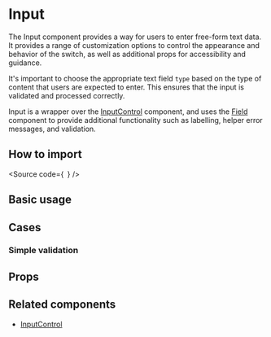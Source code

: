 

<Meta of={Stories} />

<H1>Input</H1>

The Input component provides a way for users to enter free-form text data. It provides a range of customization
options to control the appearance and behavior of the switch,
as well as additional props for accessibility and guidance.

It's important to choose the appropriate text field `type` based on the type of content that users are expected to enter.
This ensures that the input is validated and processed correctly.

Input is a wrapper over the [InputControl](?path=/docs/components-core-form-inputcontrol--docs)
component, and uses the [Field](?path=/docs/components-core-form-field--docs)
component to provide additional functionality such as labelling, helper error messages, and validation.

<H2>How to import</H2>

<Source
  code={`
`}
/>

<H2>Basic usage</H2>

<Canvas of={Stories.Base} />

<H2>Cases</H2>

<H3>Simple validation</H3>

<Canvas of={Stories.SimpleValidation} />

<H2>Props</H2>

<ArgTypes of={Stories} />

## Related components

- [InputControl](?path=/docs/components-core-form-inputcontrol--docs)
